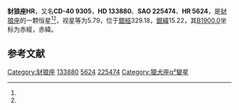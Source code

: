 {{Starbox begin
| name = 豺狼座HR
}}
{{Starbox observe
| epoch = [[J2000.0|J2000.0]]
| constell = [[豺狼座|豺狼座]]<ref name=SIMBAD>{{cite web
 | url=http://simbad.u-strasbg.fr/simbad/sim-id?Ident=HR+5624
 | title =Pulsating variable Star
 | publisher=Centre de Données astronomiques de Strasbourg
 | work=SIMBAD
 | accessdate=2012-07-13}}</ref><ref name=DATA>{{cite web
 | url=http://vizier.u-strasbg.fr/viz-bin/VizieR-5?-out.add=.&-source=5050&-corr=PK=HR&-out.max=9999&HR=5624
 | title=VizieR Detailed Page
 | accessdate=2012-07-13
 | archive-date=2016-03-04
 | archive-url=https://web.archive.org/web/20160304195053/http://vizier.u-strasbg.fr/viz-bin/VizieR-5?-out.add=.&-source=5050&-corr=PK=HR&-out.max=9999&HR=5624
 | dead-url=no
 }}</ref>
| 星官 = 
| ra = {{RA|15|8|12.1}}<ref name=SIMBAD /><ref name=DATA />
| dec = {{DEC|-40|35|2}}<ref name=SIMBAD /><ref name=DATA />
| appmag_v = 5.79<ref name=SIMBAD /><ref name=DATA />
}}
{{Starbox character
| class = B8IVSi<ref name=SIMBAD /><ref name=DATA />
| b-v = -0.14<ref name=SIMBAD /><ref name=DATA />
| u-b = -0.4<ref name=SIMBAD /><ref name=DATA />
| r-i = <ref name=SIMBAD /><ref name=DATA />
| variable = [[獵犬座α²型變星|獵犬座α²型變星]]
}}
{{Starbox astrometry
| radial_v = -0.4
| prop_mo_ra = 3
| parallax = 
| p_error = 
}}
{{Starbox catalog
| names =CD-40 9305，[[SAO星表|SAO]] 225474，[[HD星表|HD]] 133880，[[HR星表|HR]] 5624}}
{{Starbox reference |Simbad=HR+5624}}
{{Starbox end}}

'''豺狼座HR'''，又名'''CD-40 9305'''，'''HD 133880'''、'''SAO 225474'''、'''HR 5624'''，是[[豺狼座|豺狼座]]的一颗恒星<ref name=SIMBAD /><ref name=DATA />，视星等为5.79，位于[[銀道座標系|銀經]]329.18，[[銀道座標系|銀緯]]15.22，其[[B1900.0|B1900.0]]坐标为赤經{{RA|15|1|42.8}}，赤緯{{DEC|-40|15.22|52}}。

== 参考文献 ==
{{reflist}}

{{star-stub}}

{{豺狼座恒星}}
[[Category:豺狼座|Category:豺狼座]]
[[Category:HD和HDE天體|133880]]
[[Category:HR天體|5624]]
[[Category:SAO天體|225474]]
[[Category:獵犬座α²變星|Category:獵犬座α²變星]]